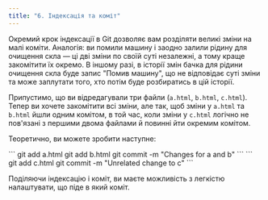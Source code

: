 ```yaml
---
title: "6. Індексація та коміт"
---
```


Окремий крок індексації в Git дозволяє вам розділяти великі зміни на малі коміти. Аналогія: ви помили машину і заодно залили рідину для очищення скла — ці дві зміни по своїй суті незалежні, а тому краще закомітити їх окремо. В іншому разі, в історії змін бачка для рідини очищення скла буде запис "Помив машину", що не відповідає суті зміни та може заплутати того, хто потім буде розбиратись в цій історії.

Припустимо, що ви відредагували три файли (`a.html`, `b.html`, `c.html`). Тепер ви хочете закомітити всі зміни, але так, щоб зміни у `a.html` та `b.html` йшли одним комітом, в той час, коли зміни у `c.html` логічно не пов'язані з першими двома файлами й повинні йти окремим комітом.

Теоретично, ви можете зробити наступне:

<Run no_title={true}>
```
git add a.html
git add b.html
git commit -m "Changes for a and b"
```
</Run>

<Run no_title={true}>
```
git add c.html
git commit -m "Unrelated change to c"
```
</Run>

Поділяючи індексацію і коміт, ви маєте можливість з легкістю налаштувати, що піде в який коміт.
